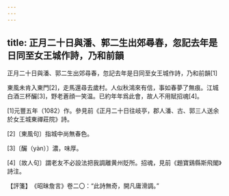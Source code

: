 ```yaml
---
---
---
```

title: 正月二十日與潘、郭二生出郊尋春，忽記去年是日同至女王城作詩，乃和前韻
---



正月二十日與潘、郭二生出郊尋春，忽記去年是日同至女王城作詩，乃和前韻[1]


東風未肯入東門[2]，走馬還尋去歲村。人似秋鴻來有信，事如春夢了無痕。江城白酒三杯釅[3]，野老蒼顔一笑温。已約年年爲此會，故人不用賦招魂[4]。

[1]元豐五年（1082）作。參見前《正月二十日往岐亭，郡人潘、古、郭三人送余於女王城東禪莊院》詩。

[2]〔東風句〕指城中尚無春色。

[3]〔釅（yàn）〕濃，味厚。

[4]〔故人句〕謂老友不必設法把我調離黄州貶所。招魂，見前《題寶鷄縣斯飛閣》詩注。

【評箋】　《昭昧詹言》卷二〇：“此詩無奇，開凡庸滑調。”
